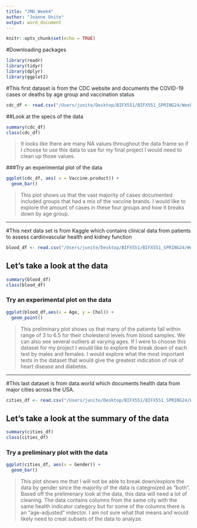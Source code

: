 ```yaml
---
title: "JMU_Week4"
author: "Joanne Unite"
output: word_document
---
```


```r
knitr::opts_chunk$set(echo = TRUE)
```
#Downloading packages
```r
library(readr)
library(tidyr)
library(dplyr)
library(ggplot2)
```

#This first dataset is from the CDC website and documents the COVID-19 cases or deaths by age group and vaccination status

```r
cdc_df <- read.csv("/Users/junite/Desktop/BIFX551/BIFX551_SPRING24/Week 4/covid19.csv")
```

##Look at the specs of the data
```r
summary(cdc_df)
class(cdc_df)
```
>It looks like there are many NA values throughout the data frame so if I choose to use this data to use for my final project I would need to clean up those values. 

###Try an experimental plot of the data
```r
ggplot(cdc_df, aes( x = Vaccine.product)) +
  geom_bar()
```
> This plot shows us that the vast majority of cases documented included groups that had a mix of the vaccine brands. I would like to explore the amount of cases in these four groups and how it breaks down by age group.

***

#This next data set is from Kaggle which contains clinical data from patients to assess cardiovascular health and kidney function

```r
blood_df <- read.csv("/Users/junite/Desktop/BIFX551/BIFX551_SPRING24/Week 4/blood_test.csv")
```

## Let's take a look at the data
```r
summary(blood_df)
class(blood_df)
```

### Try an experimental plot on the data

```r
ggplot(blood_df,aes(x = Age, y = Chol)) +
  geom_point()
```
> This preliminary plot shows us that many of the patients fall within range of 3 to 6.5 for their cholesterol levels from blood samples. We can also see several outliers at varying ages. If I were to choose this dataset for my project I would like to explore the break down of each test by males and females. I would explore what the most important tests in the dataset that would give the greatest indication of risk of heart disease and diabetes.

***

#This last dataset is from data.world which documents health data from major cities across the USA.

```r
cities_df <- read.csv("/Users/junite/Desktop/BIFX551/BIFX551_SPRING24/Week 4/Big_Cities.csv")
```

## Let's take a look at the summary of the data
```r
summary(cities_df)
class(cities_df)
```

### Try a preliminary plot with the data
```r
ggplot(cities_df, aes(x = Gender)) + 
  geom_bar()
```

> This plot shows me that I will not be able to break down/explore the data by gender since the majority of the data is categroized as "both". Based off the prelimenary look at the data, this data will need a lot of cleaning. The data contains columns from the same city with the same health indicator category but for some of the columns there is an "age-adjusted" indector. I am not sure what that means and would likely need to creat subsets of the data to analyze.
